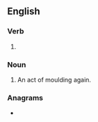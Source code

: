 ==English==

===Verb===
{{head|en|present participle}}

# {{present participle of|remould|lang=en|nocat=1}}

===Noun===
{{en-noun}}

# An act of moulding again.

===Anagrams===
* {{anagrams|en|mouldering}}